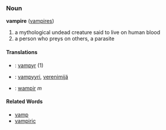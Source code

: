 ===Noun===
'''vampire''' ([[vampires]])

#a mythological undead creature said to live on human blood
#a person who preys on others, a parasite

====Translations====
*{{msg:da}}: [[vampyr]] (1)
*{{msg:fi}}: [[vampyyri]], [[verenimijä]]
*{{pl}}: [[wampir]] ''m''

====Related Words====
*[[vamp]]
*[[vampiric]]